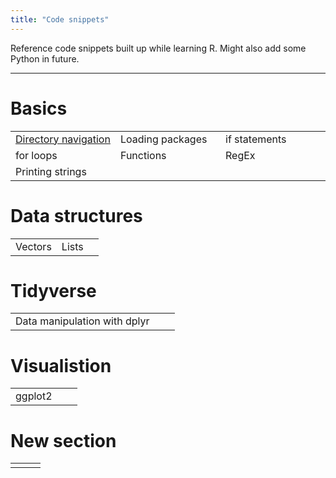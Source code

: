 ```yaml
---
title: "Code snippets"
---
```


Reference code snippets built up while learning R. Might also add some Python in future.

----

# Basics
| | | |
|---|---|---|
| [Directory navigation](basics/dir_navigation.qmd) | Loading packages | if statements |
| for loops | Functions | RegEx |
| Printing strings | | |

# Data structures
| | | |
|---|---|---|
| Vectors | Lists | |

# Tidyverse
| | | |
|---|---|---|
| Data manipulation with dplyr | | |

# Visualistion
| | | |
|---|---|---|
| ggplot2 | | |

# New section
| | | |
|---|---|---|
| | | |